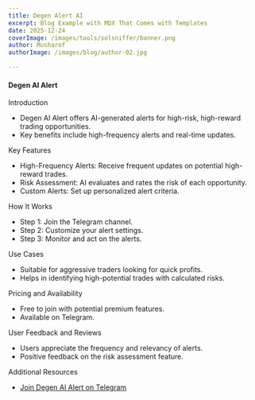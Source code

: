 ```yaml
---
title: Degen Alert AI 
excerpt: Blog Example with MDX That Comes with Templates
date: 2025-12-24
coverImage: /images/tools/solsniffer/banner.png
author: Musharof
authorImage: /images/blog/author-02.jpg

---
```

#### Degen AI Alert

Introduction

-   Degen AI Alert offers AI-generated alerts for high-risk, high-reward trading opportunities.
-   Key benefits include high-frequency alerts and real-time updates.

Key Features

-   High-Frequency Alerts: Receive frequent updates on potential high-reward trades.
-   Risk Assessment: AI evaluates and rates the risk of each opportunity.
-   Custom Alerts: Set up personalized alert criteria.

How It Works

-   Step 1: Join the Telegram channel.
-   Step 2: Customize your alert settings.
-   Step 3: Monitor and act on the alerts.

Use Cases

-   Suitable for aggressive traders looking for quick profits.
-   Helps in identifying high-potential trades with calculated risks.

Pricing and Availability

-   Free to join with potential premium features.
-   Available on Telegram.

User Feedback and Reviews

-   Users appreciate the frequency and relevancy of alerts.
-   Positive feedback on the risk assessment feature.

Additional Resources

-   [Join Degen AI Alert on Telegram](https://t.me/degen_ai_alerts?utm_source=solanabox&utm_medium=referral&utm_campaign=website_follow)